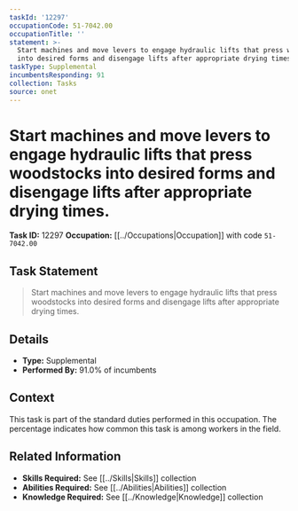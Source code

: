 ```yaml
---
taskId: '12297'
occupationCode: 51-7042.00
occupationTitle: ''
statement: >-
  Start machines and move levers to engage hydraulic lifts that press woodstocks
  into desired forms and disengage lifts after appropriate drying times.
taskType: Supplemental
incumbentsResponding: 91
collection: Tasks
source: onet
---
```

# Start machines and move levers to engage hydraulic lifts that press woodstocks into desired forms and disengage lifts after appropriate drying times.

**Task ID:** 12297
**Occupation:** [[../Occupations|Occupation]] with code `51-7042.00`

## Task Statement

> Start machines and move levers to engage hydraulic lifts that press woodstocks into desired forms and disengage lifts after appropriate drying times.

## Details

- **Type:** Supplemental
- **Performed By:** 91.0% of incumbents

## Context

This task is part of the standard duties performed in this occupation. The percentage indicates how common this task is among workers in the field.

## Related Information

- **Skills Required:** See [[../Skills|Skills]] collection
- **Abilities Required:** See [[../Abilities|Abilities]] collection
- **Knowledge Required:** See [[../Knowledge|Knowledge]] collection
